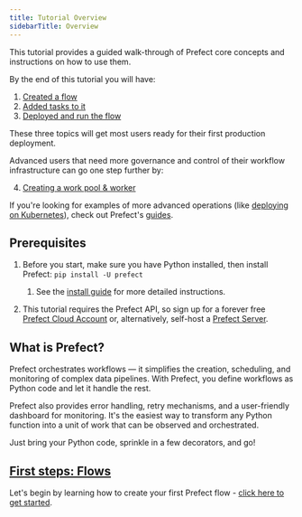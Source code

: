 ```yaml
---
title: Tutorial Overview
sidebarTitle: Overview
---
```



This tutorial provides a guided walk-through of Prefect core concepts and instructions on how to use them.

By the end of this tutorial you will have:

1. [Created a flow](/2.13.8/tutorial/flows/)
2. [Added tasks to it](/2.13.8/tutorial/tasks/)
3. [Deployed and run the flow](/2.13.8/tutorial/deployments/)

These three topics will get most users ready for their first production deployment.

Advanced users that need more governance and control of their workflow infrastructure can go one step further by:

4. [Creating a work pool & worker](/2.13.8/tutorial/workers/)

If you're looking for examples of more advanced operations (like [deploying on Kubernetes](/2.13.8/guides/deployment/helm-worker/)), check out Prefect's [guides](/2.13.8/guides/).

## Prerequisites

1. Before you start, make sure you have Python installed, then install Prefect: `pip install -U prefect`
      1. See the [install guide](/2.13.8/getting-started/installation/) for more detailed instructions.

2. This tutorial requires the Prefect API, so sign up for a forever free [Prefect Cloud Account](https://app.prefect.cloud/) or, alternatively, self-host a [Prefect Server](/2.13.8/host/).

## What is Prefect?

Prefect orchestrates workflows — it simplifies the creation, scheduling, and monitoring of complex data pipelines. With Prefect, you define workflows as Python code and let it handle the rest.

Prefect also provides error handling, retry mechanisms, and a user-friendly dashboard for monitoring. It's the easiest way to transform any Python function into a unit of work that can be observed and orchestrated.

Just bring your Python code, sprinkle in a few decorators, and go!

## [First steps: Flows](/2.13.8/tutorial/flows/)

Let's begin by learning how to create your first Prefect flow - [click here to get started](/2.13.8/tutorial/flows/).
